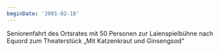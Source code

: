 ```yaml
---
beginDate: '2001-02-18'
---
```


Seniorenfahrt des Ortsrates mit 50 Personen zur Laienspielbühne nach Equord zum
Theaterstück „Mit Katzenkraut und Ginsengsod“
